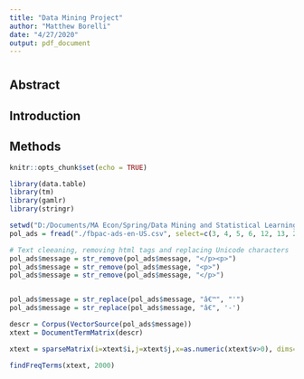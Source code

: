```yaml
---
title: "Data Mining Project"
author: "Matthew Borelli"
date: "4/27/2020"
output: pdf_document
---
```


#

## Abstract

## Introduction

## Methods

```r
knitr::opts_chunk$set(echo = TRUE)

library(data.table)
library(tm)
library(gamlr)
library(stringr)

setwd("D:/Documents/MA Econ/Spring/Data Mining and Statistical Learning/ECO395M-Project")
pol_ads = fread("./fbpac-ads-en-US.csv", select=c(3, 4, 5, 6, 12, 13, 22, 24))
```

```r
# Text cleeaning, removing html tags and replacing Unicode characters
pol_ads$message = str_remove(pol_ads$message, "</p><p>")
pol_ads$message = str_remove(pol_ads$message, "<p>")
pol_ads$message = str_remove(pol_ads$message, "</p>")


pol_ads$message = str_replace(pol_ads$message, "â€™", "'")
pol_ads$message = str_replace(pol_ads$message, "â€", '-')
```
```r
descr = Corpus(VectorSource(pol_ads$message))
xtext = DocumentTermMatrix(descr)

xtext = sparseMatrix(i=xtext$i,j=xtext$j,x=as.numeric(xtext$v>0), dims=dim(xtext),dimnames=dimnames(xtext))

findFreqTerms(xtext, 2000)
```

